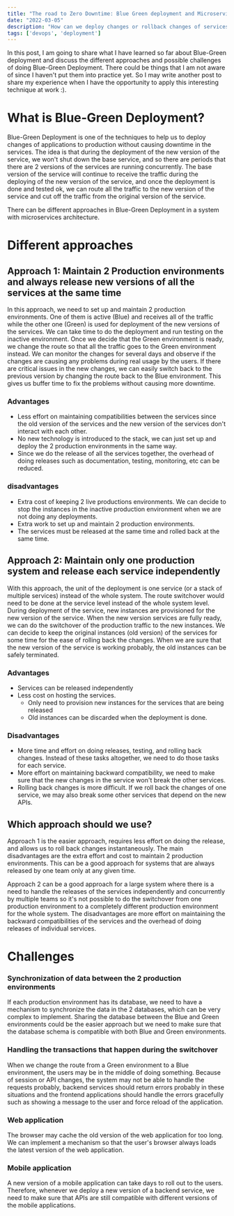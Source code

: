 ```yaml
---
title: "The road to Zero Downtime: Blue Green deployment and Microservices"
date: "2022-03-05"
description: "How can we deploy changes or rollback changes of services in production without causing downtime?"
tags: ['devops', 'deployment']
---
```


In this post, I am going to share what I have learned so far about Blue-Green deployment and discuss the different approaches and possible challenges of doing Blue-Green Deployment. There could be things that I am not aware of since I haven't put them into practice yet. So I may write another post to share my experience when I have the opportunity to apply this interesting technique at work :).

# What is Blue-Green Deployment?

Blue-Green Deployment is one of the techniques to help us to deploy changes of applications to production without causing downtime in the services. The idea is that during the deployment of the new version of the service, we won't shut down the base service, and so there are periods that there are 2 versions of the services are running concurrently. The base version of the service will continue to receive the traffic during the deploying of the new version of the service, and once the deployment is done and tested ok, we can route all the traffic to the new version of the service and cut off the traffic from the original version of the service.

There can be different approaches in Blue-Green Deployment in a system with microservices architecture.

# Different approaches

## Approach 1: Maintain 2 Production environments and always release new versions of all the services at the same time

In this approach, we need to set up and maintain 2 production environments. One of them is active (Blue) and receives all of the traffic while the other one (Green) is used for deployment of the new versions of the services. We can take time to do the deployment and run testing on the inactive environment. Once we decide that the Green environment is ready, we change the route so that all the traffic goes to the Green environment instead. We can monitor the changes for several days and observe if the changes are causing any problems during real usage by the users. If there are critical issues in the new changes, we can easily switch back to the previous version by changing the route back to the Blue environment. This gives us buffer time to fix the problems without causing more downtime.

### Advantages

* Less effort on maintaining compatibilities between the services since the old version of the services and the new version of the services don't interact with each other.
* No new technology is introduced to the stack, we can just set up and deploy the 2 production environments in the same way.
* Since we do the release of all the services together, the overhead of doing releases such as documentation, testing, monitoring, etc can be reduced.

### disadvantages
* Extra cost of keeping 2 live productions environments. We can decide to stop the instances in the inactive production environment when we are not doing any deployments.
* Extra work to set up and maintain 2 production environments.
* The services must be released at the same time and rolled back at the same time.

## Approach 2: Maintain only one production system and release each service independently

With this approach, the unit of the deployment is one service (or a stack of multiple services) instead of the whole system. The route switchover would need to be done at the service level instead of the whole system level. During deployment of the service, new instances are provisioned for the new version of the service. When the new version services are fully ready, we can do the switchover of the production traffic to the new instances. We can decide to keep the original instances (old version) of the services for some time for the ease of rolling back the changes. When we are sure that the new version of the service is working probably, the old instances can be safely terminated.

### Advantages

* Services can be released independently
* Less cost on hosting the services.
    * Only need to provision new instances for the services that are being released
    * Old instances can be discarded when the deployment is done.

### Disadvantages

* More time and effort on doing releases, testing, and rolling back changes. Instead of these tasks altogether, we need to do those tasks for each service.
* More effort on maintaining backward compatibility, we need to make sure that the new changes in the service won't break the other services.
* Rolling back changes is more difficult. If we roll back the changes of one service, we may also break some other services that depend on the new APIs.

## Which approach should we use?

Approach 1 is the easier approach, requires less effort on doing the release, and allows us to roll back changes instantaneously. The main disadvantages are the extra effort and cost to maintain 2 production environments. This can be a good approach for systems that are always released by one team only at any given time.

Approach 2 can be a good approach for a large system where there is a need to handle the releases of the services independently and concurrently by multiple teams so it's not possible to do the switchover from one production environment to a completely different production environment for the whole system. The disadvantages are more effort on maintaining the backward compatibilities of the services and the overhead of doing releases of individual services.

# Challenges

### Synchronization of data between the 2 production environments
If each production environment has its database, we need to have a mechanism to synchronize the data in the 2 databases, which can be very complex to implement. Sharing the database between the Blue and Green environments could be the easier approach but we need to make sure that the database schema is compatible with both Blue and Green environments.

### Handling the transactions that happen during the switchover
When we change the route from a Green environment to a Blue environment, the users may be in the middle of doing something. Because of session or API changes, the system may not be able to handle the requests probably, backend services should return errors probably in these situations and the frontend applications should handle the errors gracefully such as showing a message to the user and force reload of the application.

### Web application
The browser may cache the old version of the web application for too long. We can implement a mechanism so that the user's browser always loads the latest version of the web application.

### Mobile application
A new version of a mobile application can take days to roll out to the users. Therefore, whenever we deploy a new version of a backend service, we need to make sure that APIs are still compatible with different versions of the mobile applications.